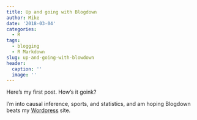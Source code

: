 ```yaml
---
title: Up and going with Blogdown
author: Mike
date: '2018-03-04'
categories:
  - R
tags:
  - blogging
  - R Markdown
slug: up-and-going-with-blowdown
header:
  caption: ''
  image: ''
---
```


Here's my first post. How's it goink?
 
I'm into causal inference, sports, and statistics, and am hoping Blogdown beats my [Wordpress](statsbylopez.com) site. 

